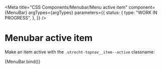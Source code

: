 
<Meta
  title="CSS Components/Menubar/Menu active item"
  component={MenuBar}
  argTypes={argTypes}
  parameters={{
    status: {
      type: "WORK IN PROGRESS",
    },
  }}
/>

# Menubar active item

Make an item active with the `.utrecht-topnav__item--active` classname:

<Canvas>
  <Story
    name="Menu active item"
    args={{
      ...defaultArgs,
      items: [
        { label: "Home", icon: "home", link: "#" },
        { label: "Mijn aanvragen", icon: "publicatie", link: "#", active: true },
        { label: "Nieuwe aanvraag", icon: "plus", link: "#" },
        { label: "Uitloggen", icon: "versleutelen", link: "#", align: "right" },
      ],
    }}
  >
    {MenuBar.bind()}
  </Story>
</Canvas>
